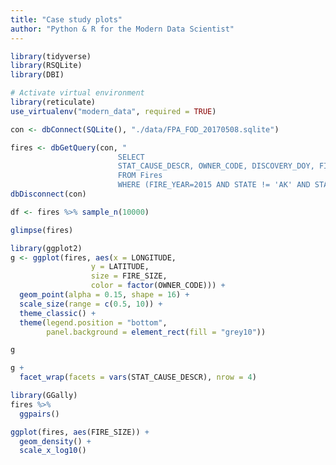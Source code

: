 ```yaml
---
title: "Case study plots"
author: "Python & R for the Modern Data Scientist"
---
```


```r
library(tidyverse)
library(RSQLite)
library(DBI)

# Activate virtual environment
library(reticulate)
use_virtualenv("modern_data", required = TRUE)
```


```r
con <- dbConnect(SQLite(), "./data/FPA_FOD_20170508.sqlite")

fires <- dbGetQuery(con, "
                        SELECT
                        STAT_CAUSE_DESCR, OWNER_CODE, DISCOVERY_DOY, FIRE_SIZE, LATITUDE, LONGITUDE
                        FROM Fires  
                        WHERE (FIRE_YEAR=2015 AND STATE != 'AK' AND STATE != 'HI' AND STATE != 'PR');")
dbDisconnect(con)
```

```r
df <- fires %>% sample_n(10000)
```

```r
glimpse(fires)
```

```r
library(ggplot2)
g <- ggplot(fires, aes(x = LONGITUDE,
                  y = LATITUDE,
                  size = FIRE_SIZE,
                  color = factor(OWNER_CODE))) +
  geom_point(alpha = 0.15, shape = 16) +
  scale_size(range = c(0.5, 10)) +
  theme_classic() +
  theme(legend.position = "bottom",
        panel.background = element_rect(fill = "grey10"))

g
```

```r
g +
  facet_wrap(facets = vars(STAT_CAUSE_DESCR), nrow = 4)
```

```r
library(GGally)
fires %>%
  ggpairs()
```

```r
ggplot(fires, aes(FIRE_SIZE)) +
  geom_density() +
  scale_x_log10()
```


